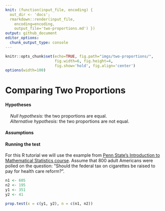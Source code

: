 ```yaml
---
knit: (function(input_file, encoding) {
  out_dir <- 'docs';
  rmarkdown::render(input_file,
    encoding=encoding,
    output_file='two-proportions.md') })
output: github_document
editor_options:
  chunk_output_type: console
---
```

  
```r
knitr::opts_chunk$set(echo=TRUE, fig.path="imgs/two-proportions/",
                      fig.width=6, fig.height=4,
                      fig.show='hold', fig.align='center')
options(width=100)
```

# Comparing Two Proportions

#### Hypotheses

&nbsp;&nbsp;&nbsp;&nbsp;*Null hypothesis:* the two proportions are equal.  
&nbsp;&nbsp;&nbsp;&nbsp;*Alternative hypothesis:* the two proportions are not equal.

#### Assumptions


#### Running the test

For this R tutorial we will use the example from [Penn State's Introduction to Mathematical Statistics course](https://online.stat.psu.edu/stat415/lesson/9/9.4).  Assume that 800 adult Americans were polled on the question: "Should the federal tax on cigarettes be raised to pay for health care reform?".

```r
n1 <- 605
n2 <- 195
y1 <- 351
y2 <- 41

prop.test(x = c(y1, y2), n = c(n1, n2))
```

